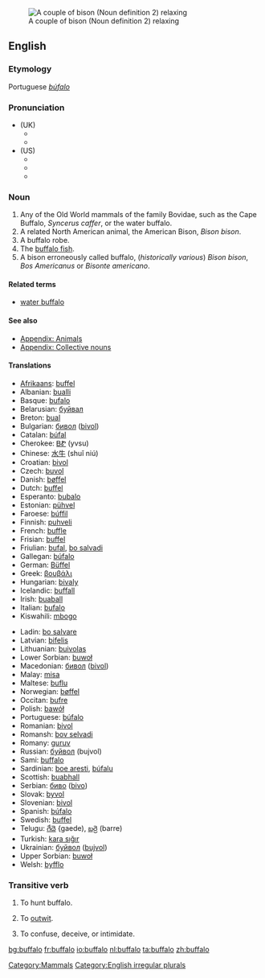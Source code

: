 {{see|Buffalo}}
[[Image:Bison.jpg|thumb|right|A couple of bison (Noun definition 2) relaxing]]
==English==

===Etymology===
Portuguese ''[[búfalo]]''

===Pronunciation===
{{wikipedia|Buffalo buffalo Buffalo buffalo buffalo buffalo Buffalo buffalo.}}
*(UK)
**{{IPA|/ˈbʌfələʊ/}}
**{{SAMPA|/"bVf@l@U/}}
*(US)
**{{AHD|/bŭf'ə-lō/}}
**{{IPA|/ˈbʌfəloʊ/}}
**{{SAMPA|/"bVf@loU/}}
{{rfap|US|UK}}

===Noun===
{{en-noun|buffaloes|pl2=buffalos|pl3=buffalo}}

# Any of the Old World mammals of the family Bovidae, such as the Cape Buffalo, ''Syncerus caffer'', or the water buffalo.
# A related North American animal, the American Bison, ''Bison bison''.
# A buffalo robe.
# The [[buffalo fish]].
# A bison erroneously called buffalo, (''historically various'') ''Bison bison'', ''Bos Americanus'' or ''Bisonte americano''.

====Related terms====
*[[water buffalo]]

====See also====
*[[Appendix: Animals]]
*[[Appendix: Collective nouns]]

====Translations====
{{rfc-trans}}
{{top}}
*[[Afrikaans]]: [[buffel]]
*Albanian: [[bualli]]
*Basque: [[bufalo]]
*Belarusian: [[буйвал]]
*Breton: [[bual]]
*Bulgarian: [[бивол]] ([[bivol]])
*Catalan: [[búfal]]
*Cherokee: [[ᏴᏑ]] (yvsu)
*Chinese: [[水牛]] (shuǐ niú)
*Croatian: [[bivol]]
*Czech: [[buvol]]
*Danish: [[bøffel]]
*Dutch: [[buffel]] {{m}}
*Esperanto: [[bubalo]]
*Estonian: [[pühvel]]
*Faroese: [[búffil]]
*Finnish: [[puhveli]]
*French: [[buffle]] {{m}}
*Frisian: [[buffel]]
*Friulian: [[bufal]], [[bo salvadi]]
*Gallegan: [[búfalo]]
*German: [[Büffel]] {{m}}
*Greek: [[βουβάλι]]
*Hungarian: [[bivaly]]
*Icelandic: [[buffall]]
*Irish: [[buaball]]
*Italian: [[bufalo]] {{m}}
*Kiswahili: [[mbogo]]
{{mid}}
*Ladin: [[bo salvare]]
*Latvian: [[bifelis]]
*Lithuanian: [[buivolas]]
*Lower Sorbian: [[buwoł]]
*Macedonian: [[бивол]] ([[bivol]])
*Malay: [[misa]]
*Maltese: [[buflu]]
*Norwegian: [[bøffel]] {{m}}
*Occitan: [[bufre]]
*Polish: [[bawół]]
*Portuguese: [[búfalo]]
*Romanian: [[bivol]]
*Romansh: [[bov selvadi]]
*Romany: [[guruv]] {{m}}
*Russian: [[буйвол]] (bujvol)
*Sami: [[buffalo#Sami|buffalo]]
*Sardinian: [[boe aresti]], [[búfalu]]
*Scottish: [[buabhall]]
*Serbian: [[биво]] ([[bivo]])
*Slovak: [[byvol]]
*Slovenian: [[bivol]] {{m}}
*Spanish: [[búfalo]] {{m}}
*Swedish: [[buffel]]
*Telugu: [[గేదె]] {gaede), [[బర్రె]] (barre)
*Turkish: [[kara sığır]]
*Ukrainian: [[буйвол]] ([[bujvol]])
*Upper Sorbian: [[buwoł]]
*Welsh: [[byfflo]]
{{bottom}}

===Transitive verb===
{{en-verb|buffaloes|buffaloing|buffaloed}}

# To hunt buffalo.
# {{cattag|US|slang}} To [[outwit]].
# To confuse, deceive, or intimidate. 

[[Category:Mammals]]
[[Category:English irregular plurals]]

[[bg:buffalo]]
[[fr:buffalo]]
[[io:buffalo]]
[[nl:buffalo]]
[[ta:buffalo]]
[[zh:buffalo]]